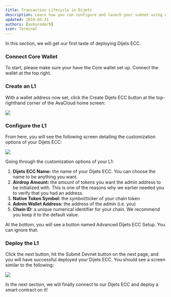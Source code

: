 ```yaml
---
title: Transaction Lifecycle in Dijets
description: Learn how you can configure and launch your subnet using AvaCloud.
updated: 2024-05-31
authors: [ashucoder9]
icon: Terminal
---
```



In this section, we will get our first taste of deploying Dijets ECC. 

<Steps>
<Step>

### Connect Core Wallet

To start, please make sure your have the Core wallet set up. Connect the wallet at the top right.

</Step>
<Step>

### Create an L1

With a wallet address now set, click the Create Dijets ECC button at the top-righthand corner of the AvaCloud home screen:

![](/course-images/dijets-fundamentals/21.png)

</Step>
<Step>

### Configure the L1

From here, you will see the following screen detailing the customization options of your Dijets ECC:

![](/course-images/dijets-fundamentals/22.png)

Going through the customization options of your L1:

1. **Dijets ECC Name:** the name of your Dijets ECC. You can choose the name to be anything you want.
2. **Airdrop Amount:** the amount of tokens you want the admin address to be initialized with. This is one of the reasons why we earlier needed you to verify that you had an address.
3. **Native Token Symbol:** the symbol/ticker of your chain token
4. **Admin Wallet Address:** the address of the admin (i.e. you)
5. **Chain ID:** a unique numerical identifier for your chain. We recommend you keep it to the default value.

At the bottom, you will see a button named Advanced Dijets ECC Setup. You can ignore that.

</Step>
<Step>

### Deploy the L1

Click the next button, hit the Submit Devnet button on the next page, and you will have successful deployed your Dijets ECC. You should see a screen similar to the following:

![](/course-images/dijets-fundamentals/23.png)

</Step>
</Steps>

In the next section, we will finally connect to our Dijets ECC and deploy a smart contract on it!